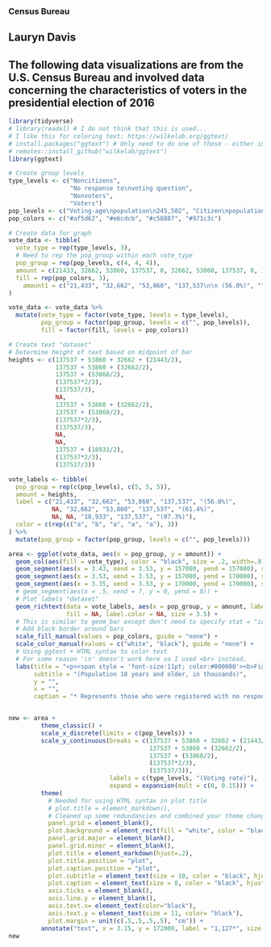 ### Census Bureau
## Lauryn Davis 
## The following data visualizations are from the U.S. Census Bureau and involved data concerning the characteristics of voters in the presidential election of 2016
```r
library(tidyverse)
# library(readxl) # I do not think that this is used...
# I like this for coloring text: https://wilkelab.org/ggtext/
# install.packages("ggtext") # Only need to do one of these - either install.packages or install_github
# remotes::install_github("wilkelab/ggtext")
library(ggtext)
```

```r
# Create group levels
type_levels <- c("Noncitizens", 
                 "No response to\nvoting question", 
                 "Nonvoters", 
                 "Voters")
pop_levels <- c("Voting-age\npopulation\n245,502", "Citizen\npopulation\n224,059", "Registered\npopulation\n157,596")
pop_colors <- c("#af5d62", "#e6cdcb", "#c58887", "#971c3c")

# Create data for graph
vote_data <- tibble(
  vote_type = rep(type_levels, 3),
  # Need to rep the pop_group within each vote_type
  pop_group = rep(pop_levels, c(4, 4, 4)),
  amount = c(21433, 32662, 53860, 137537, 0, 32662, 53860, 137537, 0, 1127, 18933, 137537),
  fill = rep(pop_colors, 3),
    amount1 = c("21,433", "32,662", "53,860", "137,537\n\n (56.0%)", "", "32,662", "53,860", "137,537\n\n(61.4%)", "", "", "18,933", "137,537\n\n(87.3%)")
)

vote_data <- vote_data %>% 
  mutate(vote_type = factor(vote_type, levels = type_levels),
         pop_group = factor(pop_group, levels = c("", pop_levels)),
         fill = factor(fill, levels = pop_colors))

# Create text "dataset"
# Determine height of text based on midpoint of bar
heights <- c(137537 + 53860 + 32662 + (21443/2),
             137537 + 53860 + (32662/2),
             137537 + (53860/2),
             (137537*2/3),
             (137537/3),
             NA,
             137537 + 53860 + (32662/2),
             137537 + (53860/2),
             (137537*2/3),
             (137537/3),
             NA,
             NA,
             137537 + (18933/2),
             (137537*2/3),
             (137537/3))

vote_labels <- tibble(
  pop_group = rep(c(pop_levels), c(5, 5, 5)),
  amount = heights,
  label = c("21,433", "32,662", "53,860", "137,537", "(56.0%)", 
            NA, "32,662", "53,860", "137,537", "(61.4%)", 
            NA, NA, "18,933", "137,537", "(87.3%)"),
  color = c(rep(c("a", "b", "a", "a", "a"), 3))
) %>% 
  mutate(pop_group = factor(pop_group, levels = c("", pop_levels)))

area <- ggplot(vote_data, aes(x = pop_group, y = amount)) +
  geom_col(aes(fill = vote_type), color = "black", size = .2, width=.9) +
  geom_segment(aes(x = 3.43, xend = 3.53, y = 157000, yend = 157000), size=.1) +
  geom_segment(aes(x = 3.53, xend = 3.53, y = 157000, yend = 170000), size= .05) +
  geom_segment(aes(x = 3.35, xend = 3.53, y = 170000, yend = 170000), size=.1) +
  # geom_segment(aes(x = .5, xend = 7, y = 0, yend = 0)) +
  # Plot labels "dataset"
  geom_richtext(data = vote_labels, aes(x = pop_group, y = amount, label = label, color = color),
                fill = NA, label.color = NA, size = 3.5) +
  # This is similar to geom_bar except don't need to specify stat = "identity"
  # Add black border around bars
  scale_fill_manual(values = pop_colors, guide = "none") +
  scale_color_manual(values = c("white", "black"), guide = "none") +
  # Using ggtext + HTML syntax to color text
  # For some reason '\n' doesn't work here so I used <br> instead.
  labs(title = "<p><span style = 'font-size:11pt; color:#000000'><b>Figure 1.</span></p><p><span style = 'font-size:12pt; color:#a21e3c'><b>Voters Among the Total, Citizen, and Registered</p><p><span style = 'font-size:12pt; color:#a21e3c'><b>Voting-Age Population: 2016</span></p>",
       subtitle = "(Population 18 years and older, in thousands)",
       y = "",
       x = "",
       caption = "* Represents those who were registered with no response to initial voting question.\nSource: U.S. Census Bureau, Current Population Survey, November 2016")


new <- area +
         theme_classic() +
         scale_x_discrete(limits = c(pop_levels)) + 
         scale_y_continuous(breaks = c(137537 + 53860 + 32662 + (21443/2),
                                       137537 + 53860 + (32662/2),
                                       137537 + (53860/2),
                                       (137537*2/3),
                                       (137537/3)), 
                            labels = c(type_levels, "(Voting rate)"),
                            expand = expansion(mult = c(0, 0.15))) + 
         theme(
           # Needed for using HTML syntax in plot title
           # plot.title = element_markdown(), 
           # Cleaned up some redundancies and combined your theme changes into one layer
           panel.grid = element_blank(),
           plot.background = element_rect(fill = "white", color = "black"),
           panel.grid.major = element_blank(),
           panel.grid.minor = element_blank(),
           plot.title = element_markdown(hjust=.2),
           plot.title.position = "plot",
           plot.caption.position = "plot",
           plot.subtitle = element_text(size = 10, color = "black", hjust=.1), 
           plot.caption = element_text(size = 8, color = "black", hjust = 0),
           axis.ticks = element_blank(),
           axis.line.y = element_blank(),
           axis.text.x= element_text(color="black"),
           axis.text.y = element_text(size = 11, color= "black"),
           plot.margin = unit(c(.5,.5,.5,.5), "cm")) +
         annotate("text", x = 3.15, y = 172000, label = "1,127*", size = 3.5) 
new


```
